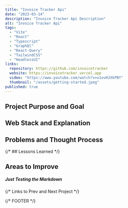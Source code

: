```yaml
---
title: "Invoice Tracker Api"
date: "2023-03-14"
description: "Invoice Tracker Api Description"
alt: "Invoice Tracker Api"
tags:
  - "Vite"
  - "React"
  - "Typescript"
  - "GraphQl"
  - "React-Query"
  - "TailwindCSS"
  - "HeadlessUI"
links:
  repository: https://github.com/invoicetracker
  website: https://invoicetracker.vercel.app
  video: "https://www.youtube.com/watch?v=u1ovHJXkPBY"
  thumbnail: "/assets/getting-started.jpeg"
published: true
---
```


## Project Purpose and Goal

## Web Stack and Explanation

## Problems and Thought Process

{/* ## Lessons Learned */}

## Areas to Improve

##### Just Testing the Markdown

{/* Links to Prev and Next Project */}

{/* FOOTER */}
